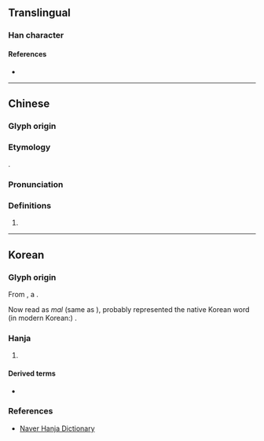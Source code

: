 {{character info}}
==Translingual==

===Han character===
{{Han char|rn=30|rad=口|as=07|sn=10|four=|canj=DJRP|ids=⿱末叱}}

====References====
* {{Han ref|kx=0193.051|dj=0344.181|hdz=10624.121|uh=551C|ud=21788}}

----

==Chinese==
{{zh-forms}}

===Glyph origin===
{{Han compound|末|叱|c1=p}}

===Etymology===
{{obor|zh|ko|唜}}.

===Pronunciation===
{{zh-pron
|m=mò
|c=
|cat=
}}

===Definitions===
{{zh-hanzi}}

# {{n-g|Only used in Korean placenames.}}

----

==Korean==

===Glyph origin===
{{ko-etym-gukja}}

From {{inh|ko|okm|唜}}, a {{Han compound|末#Korean|c1=s|tr1=mal|t1=[[end]]|叱#Old_Korean|tr2=-s|c2=p|ls=psc|nocap=1}}.

Now read as ''mal'' (same as {{m|ko|末}}), {{m|ko||唜}} probably represented the native Korean word (in modern Korean:) {{m|ko|끝|t=[[end]]}}.

===Hanja===
{{ko-hanja|말}}

# {{rfdef|ko|sort=口07}}

====Derived terms====
* {{l|ko|唜島|tr={{ko-l|^말도}}|t=the island of [[w:ko:말도 (인천광역시)|Mal-to]], {{w|Incheon}}}}

===References===
* [http://hanja.naver.com/hanja?q=%E5%94%9C Naver Hanja Dictionary]